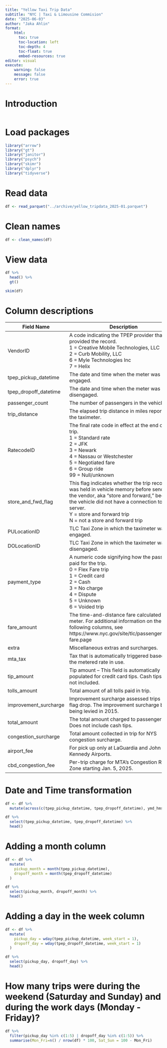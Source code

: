 ```yaml
---
title: "Yellow Taxi Trip Data"
subtitle: "NYC | Taxi & Limousine Commision"
date: "2025-06-03"
author: "Jaka Ahlin"
format: 
    html:
      toc: true
      toc-location: left
      toc-depth: 4
      toc-float: true
      embed-resources: true
editor: visual
execute:
    warning: false
    message: false
    error: true
---
```


# Introduction

```r

```

# Load packages

```r
library("arrow")
library("gt")
library("janitor")
library("psych")
library("skimr")
library("dplyr")
library("tidyverse")
```

# Read data

```r
df <- read_parquet("../archive/yellow_tripdata_2025-01.parquet")
```

# Clean names

```r
df <- clean_names(df)
```

# View data

```r
df %>% 
  head() %>% 
  gt()
```

```r
skim(df)
```

# Column descriptions

| Field Name | Description |
|------------------------------------|------------------------------------|
| VendorID | A code indicating the TPEP provider that provided the record.<br>1 = Creative Mobile Technologies, LLC<br>2 = Curb Mobility, LLC<br>6 = Myle Technologies Inc<br>7 = Helix |
| tpep_pickup_datetime | The date and time when the meter was engaged. |
| tpep_dropoff_datetime | The date and time when the meter was disengaged. |
| passenger_count | The number of passengers in the vehicle. |
| trip_distance | The elapsed trip distance in miles reported by the taximeter. |
| RatecodeID | The final rate code in effect at the end of the trip.<br>1 = Standard rate<br>2 = JFK<br>3 = Newark<br>4 = Nassau or Westchester<br>5 = Negotiated fare<br>6 = Group ride<br>99 = Null/unknown |
| store_and_fwd_flag | This flag indicates whether the trip record was held in vehicle memory before sending to the vendor, aka "store and forward," because the vehicle did not have a connection to the server.<br>Y = store and forward trip<br>N = not a store and forward trip |
| PULocationID | TLC Taxi Zone in which the taximeter was engaged. |
| DOLocationID | TLC Taxi Zone in which the taximeter was disengaged. |
| payment_type | A numeric code signifying how the passenger paid for the trip.<br>0 = Flex Fare trip<br>1 = Credit card<br>2 = Cash<br>3 = No charge<br>4 = Dispute<br>5 = Unknown<br>6 = Voided trip |
| fare_amount | The time-and-distance fare calculated by the meter. For additional information on the following columns, see https://www.nyc.gov/site/tlc/passengers/taxi-fare.page |
| extra | Miscellaneous extras and surcharges. |
| mta_tax | Tax that is automatically triggered based on the metered rate in use. |
| tip_amount | Tip amount – This field is automatically populated for credit card tips. Cash tips are not included. |
| tolls_amount | Total amount of all tolls paid in trip. |
| improvement_surcharge | Improvement surcharge assessed trips at the flag drop. The improvement surcharge began being levied in 2015. |
| total_amount | The total amount charged to passengers. Does not include cash tips. |
| congestion_surcharge | Total amount collected in trip for NYS congestion surcharge. |
| airport_fee | For pick up only at LaGuardia and John F. Kennedy Airports. |
| cbd_congestion_fee | Per-trip charge for MTA's Congestion Relief Zone starting Jan. 5, 2025. |

# Date and Time transformation

```r
df <- df %>%
  mutate(across(c(tpep_pickup_datetime, tpep_dropoff_datetime), ymd_hms))

df %>%
  select(tpep_pickup_datetime, tpep_dropoff_datetime) %>%
  head()
```

# Adding a month column
```r
df <- df %>%
  mutate(
    pickup_month = month(tpep_pickup_datetime),
    dropoff_month = month(tpep_dropoff_datetime)
  )

df %>%
  select(pickup_month, dropoff_month) %>%
  head()
```

# Adding a day in the week column
```r
df <- df %>%
  mutate(
    pickup_day = wday(tpep_pickup_datetime, week_start = 1),
    dropoff_day = wday(tpep_dropoff_datetime, week_start = 1)
  )

df %>% 
  select(pickup_day, dropoff_day) %>%
  head()
```

# How many trips were during the weekend (Saturday and Sunday) and during the work days (Monday - Friday)?
```r
df %>%
  filter(pickup_day %in% c(1:5) | dropoff_day %in% c(1:5)) %>%
  summarise(Mon_Fri=n() / nrow(df) * 100, Sat_Sun = 100 - Mon_Fri)
```














